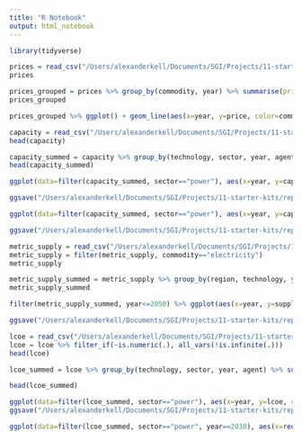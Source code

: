 ```yaml
---
title: "R Notebook"
output: html_notebook
---
```




```r
library(tidyverse)
```

```r

prices = read_csv("/Users/alexanderkell/Documents/SGI/Projects/11-starter-kits/data/processed/scenarios/Kenya/fossil_fuel/Results/MCAPrices.csv")
prices
```

```r
prices_grouped = prices %>% group_by(commodity, year) %>% summarise(price = mean(prices))
prices_grouped
```

```r
prices_grouped %>% ggplot() + geom_line(aes(x=year, y=price, color=commodity)) + theme_bw()

```

```r

capacity = read_csv("/Users/alexanderkell/Documents/SGI/Projects/11-starter-kits/data/processed/scenarios/Kenya/fossil_fuel/Results/MCACapacity.csv")
head(capacity)
```


```r
capacity_summed = capacity %>% group_by(technology, sector, year, agent) %>% summarise(capacity=sum(capacity))
head(capacity_summed)
```

```r
ggplot(data=filter(capacity_summed, sector=="power"), aes(x=year, y=capacity, color=technology, linetype=agent)) + geom_line() + theme_classic()

ggsave("/Users/alexanderkell/Documents/SGI/Projects/11-starter-kits/reports/figures/fossil-fuelcapacity_line_graph.pdf")

```


```r

ggplot(data=filter(capacity_summed, sector=="power"), aes(x=year, y=capacity, fill=technology)) + geom_bar(stat='identity', colour="black") + facet_grid(cols=vars(agent)) + theme_classic()

ggsave("/Users/alexanderkell/Documents/SGI/Projects/11-starter-kits/reports/figures/fossil-fuelcapacity.pdf")
```





```r
metric_supply = read_csv("/Users/alexanderkell/Documents/SGI/Projects/11-starter-kits/data/processed/scenarios/Kenya/fossil_fuel/Results/MCAMetric_Supply.csv")
metric_supply = filter(metric_supply, commodity=="electricity")
metric_supply
```
```r
metric_supply_summed = metric_supply %>% group_by(region, technology, year, agent, sector) %>% summarise(supply=sum(supply))
metric_supply_summed
```
```r
filter(metric_supply_summed, year<=2050) %>% ggplot(aes(x=year, y=supply, fill=technology)) + geom_bar(stat='identity', colour="black") + theme_classic()

ggsave("/Users/alexanderkell/Documents/SGI/Projects/11-starter-kits/reports/figures/fossil-fuelsupply.pdf")
```


```r
lcoe = read_csv("/Users/alexanderkell/Documents/SGI/Projects/11-starter-kits/data/processed/scenarios/Kenya/fossil_fuel/Results/MCAMetric_Lcoe.csv")
lcoe = lcoe %>% filter_if(~is.numeric(.), all_vars(!is.infinite(.)))
head(lcoe)
```
```r
lcoe_summed = lcoe %>% group_by(technology, sector, year, agent) %>% summarise(lcoe=mean(LCOE))

head(lcoe_summed)
```
```r
ggplot(data=filter(lcoe_summed, sector=="power"), aes(x=year, y=lcoe, color=technology)) + geom_line() + theme_classic()
ggsave("/Users/alexanderkell/Documents/SGI/Projects/11-starter-kits/reports/figures/fossil-fuellcoe_line_graph.pdf")
```



```r
ggplot(data=filter(lcoe_summed, sector=="power", year==2030), aes(x=reorder(technology, lcoe), y=lcoe, fill=technology)) + geom_col() + theme_classic() + theme(axis.text.x = element_text(angle = 90, vjust = 0.5, hjust=1))
```